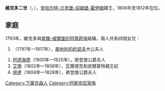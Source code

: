 {{Multiple issues|
{{Expand language|1=en|time=2020-11-28T15:26:10+00:00}}
{{Unreferenced|time=2020-11-28T15:26:10+00:00}}
}}
{{Infobox noble
| name        = 維克多二世
| succession  = 安哈特-貝恩堡-紹姆堡-霍伊姆親王
| reign       = 1806年8月20日 — 1812年4月22日
| predecessor = [[卡爾·路德維希_(安哈特-貝恩堡-紹姆堡-霍伊姆)|卡爾·路德維希]]
| successor   = [[腓特烈_(安哈特-貝恩堡-紹姆堡-霍伊姆)|腓特烈]]
| birth_date  = {{birth_date|1767|11|2|df=yes}}
| birth_place = [[蘭河畔林堡|蘭河畔林堡]]
| death_date  = {{death date and age|1812|4|22|1767|11|2|df=yes}}
| death_place = 蘭河畔林堡
| noble family= [[阿斯坎尼家族|阿斯坎尼家族]]
| father      = [[卡爾·路德維希_(安哈特-貝恩堡-紹姆堡-霍伊姆)|卡爾·路德維希]]
| mother      = 阿瑪莉埃·艾蕾諾爾
}}
'''維克多二世'''（{{lang-de|Viktor II.}}，{{bd|1767年|11月2日|1812年|4月22日}}），[[安哈尔特-贝恩堡-绍姆堡-霍伊姆|安哈尔特-贝恩堡-绍姆堡-霍伊姆]]親王，1806年至1812年在位。

== 家庭 ==
1793年，維克多與[[拿騷-威爾堡的阿瑪莉埃|拿騷-威爾堡的阿瑪莉埃]]結婚，兩人共有四個女兒：
# {{le|赫爾敏 (安哈特-貝恩堡-紹姆堡-霍伊姆)|Princess Hermine of Anhalt-Bernburg-Schaumburg-Hoym|赫爾敏}}（1797年—1817年），[[奧地利的約瑟夫|奧地利的約瑟夫]]大公夫人
# [[安哈特-貝恩堡-紹姆堡-霍伊姆的阿德海德|阿德海德]]（1800年—1820年），歐登堡公爵夫人
# [[安哈特-貝恩堡-紹姆堡-霍伊姆的艾瑪|艾瑪]]（1802年—1858年），瓦爾德克和皮爾蒙特親王妃
# [[安哈特-貝恩堡-紹姆堡-霍伊姆的伊達|伊達]]（1804年—1828年），歐登堡公爵夫人

[[Category:下薩克森人|Category:下薩克森人]]
[[Category:阿斯坎尼家族|Category:阿斯坎尼家族]]